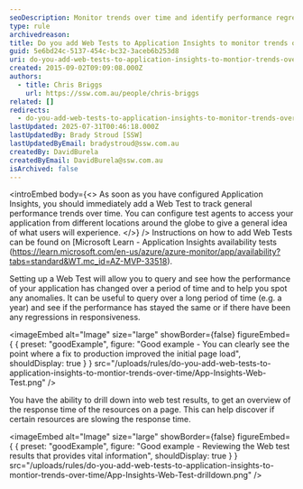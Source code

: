 ```yaml
---
seoDescription: Monitor trends over time and identify performance regressions with Application Insights web tests, tracking general performance from different locations worldwide.
type: rule
archivedreason:
title: Do you add Web Tests to Application Insights to monitor trends over time?
guid: 5e6bd24c-5137-454c-bc32-3aceb6b253d8
uri: do-you-add-web-tests-to-application-insights-to-montior-trends-over-time
created: 2015-09-02T09:09:08.000Z
authors:
  - title: Chris Briggs
    url: https://ssw.com.au/people/chris-briggs
related: []
redirects:
  - do-you-add-web-tests-to-application-insights-to-monitor-trends-over-time
lastUpdated: 2025-07-31T00:46:18.000Z
lastUpdatedBy: Brady Stroud [SSW]
lastUpdatedByEmail: bradystroud@ssw.com.au
createdBy: DavidBurela
createdByEmail: DavidBurela@ssw.com.au
isArchived: false
---
```


<introEmbed
  body={<>
As soon as you have configured Application Insights, you should immediately add a Web Test to track general performance trends over time. You can configure test agents to access your application from different locations around the globe to give a general idea of what users will experience.
  </>}
/>
Instructions on how to add Web Tests can be found on [Microsoft Learn - Application Insights availability tests
(https://learn.microsoft.com/en-us/azure/azure-monitor/app/availability?tabs=standard&WT.mc_id=AZ-MVP-33518).

Setting up a Web Test will allow you to query and see how the performance of your application has changed over a period of time and to help you spot any anomalies. It can be useful to query over a long period of time (e.g. a year) and see if the performance has stayed the same or if there have been any regressions in responsiveness.

<imageEmbed
  alt="Image"
  size="large"
  showBorder={false}
  figureEmbed={ {
    preset: "goodExample",
    figure: "Good example - You can clearly see the point where a fix to production improved the initial page load",
    shouldDisplay: true
  } }
  src="/uploads/rules/do-you-add-web-tests-to-application-insights-to-montior-trends-over-time/App-Insights-Web-Test.png"
/>

You have the ability to drill down into web test results, to get an overview of the response time of the resources on a page. This can help discover if certain resources are slowing the response time.

<imageEmbed
  alt="Image"
  size="large"
  showBorder={false}
  figureEmbed={ {
    preset: "goodExample",
    figure: "Good example - Reviewing the Web test results that provides vital information",
    shouldDisplay: true
  } }
  src="/uploads/rules/do-you-add-web-tests-to-application-insights-to-montior-trends-over-time/App-Insights-Web-Test-drilldown.png"
/>
